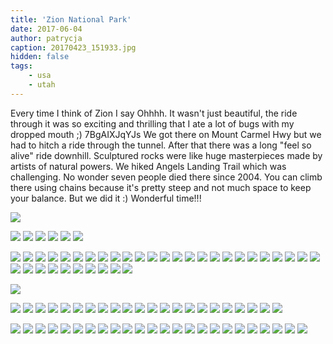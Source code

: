 ```yaml
---
title: 'Zion National Park'
date: 2017-06-04
author: patrycja
caption: 20170423_151933.jpg
hidden: false
tags: 
    - usa
    - utah
---
```


Every time I think of Zion I say Ohhhh. It wasn't just beautiful, the ride through it was so exciting and thrilling that I ate a lot of bugs with my dropped mouth ;) 
<youtube>7BgAIXJqYJs</youtube>
We got there on Mount Carmel Hwy but we had to hitch a ride through the tunnel. After that there was a long "feel so alive" ride downhill. Sculptured rocks were like huge masterpieces made by artists of natural powers. We hiked Angels Landing Trail which was challenging. No wonder seven people died there since 2004. You can climb there using chains because it's pretty steep and not much space to keep your balance. But we did it :) 
Wonderful time!!!
  

![](./dsc03857.jpg)

<grid columns="2">

![](./dsc03858.jpg)
![](./dsc03859.jpg)
![](./dsc03860.jpg)
![](./dsc03863.jpg)
![](./dsc03865.jpg)
![](./dsc03879.jpg)

</grid>
<grid>

![](./dsc03875.jpg)
![](./dsc03884.jpg)
![](./dsc03887.jpg)
![](./dsc03903.jpg)
![](./dsc03902.jpg)
![](./dsc03904.jpg)
![](./dsc03905.jpg)
![](./dsc03906.jpg)
![](./dsc03911.jpg)
![](./dsc03910.jpg)
![](./dsc03909.jpg)
![](./dsc03908.jpg)
![](./dsc03907.jpg)
![](./dsc03912.jpg)
![](./dsc03913.jpg)
![](./dsc03914.jpg)
![](./dsc03915.jpg)
![](./dsc03916.jpg)
![](./dsc03917.jpg)
![](./20170423_093551.jpg)
![](./20170423_093639.jpg)
![](./20170423_094728.jpg)
![](./20170423_093616.jpg)
![](./20170423_094742.jpg)
![](./20170423_095815.jpg)
![](./20170423_100152.jpg)
![](./20170423_100756.jpg)
![](./dsc03919.jpg)
![](./dsc03920.jpg)
![](./dsc03922.jpg)
![](./dsc03926.jpg)
![](./20170423_110107.jpg)
![](./dsc03928.jpg)
![](./dsc03930.jpg)
![](./dsc03931.jpg)

</grid>

![](./lrg_dsc03924.jpg)

<grid columns="2">

![](./dsc03929.jpg)
![](./dsc03932.jpg)
![](./dsc03936.jpg)
![](./dsc03935.jpg)
![](./dsc03934.jpg)
![](./dsc03933.jpg)
![](./dsc03939.jpg)
![](./20170423_124656.jpg)
![](./dsc03940.jpg)
![](./dsc03941.jpg)
![](./dsc03943.jpg)
![](./20170423_130030.jpg)
![](./dsc03950.jpg)
![](./dsc03944.jpg)
![](./dsc03951.jpg)
![](./dsc03952.jpg)
![](./dsc03953.jpg)
![](./dsc03954.jpg)
![](./dsc03960.jpg)
![](./dsc03958.jpg)
![](./dsc03957.jpg)
![](./dsc03956.jpg)

</grid>
<grid>

![](./dsc03962.jpg)
![](./dsc03965.jpg)
![](./dsc03961.jpg)
![](./20170423_132932.jpg)
![](./20170423_133036.jpg)
![](./dsc03964.jpg)
![](./20170423_140743.jpg)
![](./20170423_134652.jpg)
![](./20170423_140740.jpg)
![](./20170423_140736.jpg)
![](./20170423_145455.jpg)
![](./20170423_153015.jpg)
![](./dsc03966.jpg)
![](./dsc03968.jpg)
![](./dsc03969.jpg)
![](./dsc03970.jpg)
![](./20170423_151933.jpg)
![](./20170423_151958.jpg)
![](./dsc03982.jpg)
![](./dsc03980.jpg)
![](./dsc03976.jpg)
![](./dsc03975.jpg)
![](./dsc03973.jpg)
![](./20170423_152543.jpg)

</grid>
